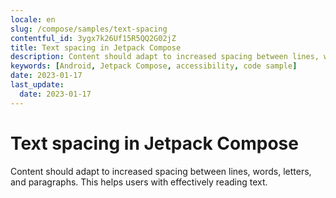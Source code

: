 ```yaml
---
locale: en
slug: /compose/samples/text-spacing
contentful_id: 3ygx7k26Uf15R5QQ2G02jZ
title: Text spacing in Jetpack Compose
description: Content should adapt to increased spacing between lines, words, letters, and paragraphs.
keywords: [Android, Jetpack Compose, accessibility, code sample]
date: 2023-01-17
last_update:
  date: 2023-01-17
---
```


# Text spacing in Jetpack Compose

Content should adapt to increased spacing between lines, words, letters, and paragraphs. This helps users with effectively reading text.

<CodeSample id="text-spacing" platform="compose" locale="en"/>
